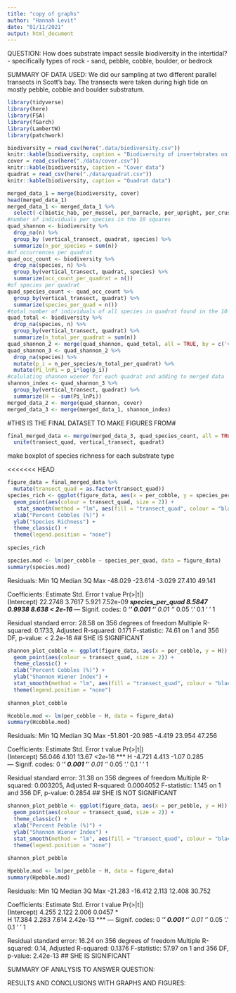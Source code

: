```yaml
---
title: "copy of graphs"
author: "Hannah Levit"
date: "01/11/2021"
output: html_document
---
```


QUESTION: How does substrate impact sessile biodiversity in the intertidal? - specifically types of rock - sand, pebble, cobble, boulder, or bedrock

SUMMARY OF DATA USED: We did our sampling at two different parallel transects in Scott's bay. The transects were taken during high tide on mostly pebble, cobble and boulder substratum. 

```r
library(tidyverse)
library(here)
library(FSA) 
library(fGarch)
library(LambertW)
library(patchwork)
```

```r
biodiversity = read_csv(here(".data/biodiversity.csv"))
knitr::kable(biodiversity, caption = "Biodiversity of invertebrates on various substrates")
cover = read_csv(here("./data/cover.csv"))
knitr::kable(biodiversity, caption = "Cover data")
quadrat = read_csv(here("./data/quadrat.csv"))
knitr::kable(biodiversity, caption = "Quadrat data")
```

```r
merged_data_1 = merge(biodiversity, cover)
head(merged_data_1)
merged_data_1 <- merged_data_1 %>%
  select(-c(biotic_hab, per_mussel, per_barnacle, per_upright, per_crust, num_snail, num_crab))
#number of individuals per species in the 10 squares
quad_shannon <- biodiversity %>%
  drop_na(n) %>%
  group_by (vertical_transect, quadrat, species) %>%
  summarize(n_per_species = sum(n))
#of occurrences per quadrat
quad_occ_count <- biodiversity %>%
  drop_na(species, n) %>%
  group_by(vertical_transect, quadrat, species) %>%
  summarize(occ_count_per_quadrat = n())
#of species per quadrat
quad_species_count <- quad_occ_count %>%
  group_by(vertical_transect, quadrat) %>% 
  summarize(species_per_quad = n())
#total number of individuals of all species in quadrat found in the 10 squares
quad_total <- biodiversity %>%
  drop_na(species, n) %>%
  group_by(vertical_transect, quadrat) %>%
  summarize(n_total_per_quadrat = sum(n))
quad_shannon_2 <- merge(quad_shannon, quad_total, all = TRUE, by = c('vertical_transect', 'quadrat'))
quad_shannon_3 <- quad_shannon_2 %>%
  drop_na(species) %>%
  mutate(p_i = n_per_species/n_total_per_quadrat) %>%
  mutate(Pi_lnPi = p_i*log(p_i))
#calulating shannon wiener for each quadrat and adding to merged data
shannon_index <- quad_shannon_3 %>%
  group_by(vertical_transect, quadrat) %>%
  summarize(H = -sum(Pi_lnPi))
merged_data_2 <- merge(quad_shannon, cover)
merged_data_3 <- merge(merged_data_1, shannon_index)
```

#THIS IS THE FINAL DATASET TO MAKE FIGURES FROM#
```r
final_merged_data <- merge(merged_data_3, quad_species_count, all = TRUE, by = c('vertical_transect', 'quadrat')) %>%
  unite(transect_quad, vertical_transect, quadrat)
```

make boxplot of species richness for each substrate type

<<<<<<< HEAD
```r
figure_data = final_merged_data %>%
  mutate(transect_quad = as.factor(transect_quad))
species_rich <- ggplot(figure_data, aes(x = per_cobble, y = species_per_quad, fill = transect_quad)) +
  geom_point(aes(colour = transect_quad, size = 2)) +
   stat_smooth(method = "lm", aes(fill = "transect_quad", colour = "black")) +
  xlab("Percent Cobbles (%)") +
  ylab("Species Richness") +
  theme_classic() +
  theme(legend.position = "none")
  
species_rich

species.mod <- lm(per_cobble ~ species_per_quad, data = figure_data)
summary(species.mod)

```
Residuals:
    Min      1Q  Median      3Q     Max 
-48.029 -23.614  -3.029  27.410  49.141 

Coefficients:
                 Estimate Std. Error t value Pr(>|t|)    
(Intercept)       22.2748     3.7617   5.921 7.52e-09 ***
species_per_quad   8.5847     0.9938   8.638  < 2e-16 ***
---
Signif. codes:  0 ‘***’ 0.001 ‘**’ 0.01 ‘*’ 0.05 ‘.’ 0.1 ‘ ’ 1

Residual standard error: 28.58 on 356 degrees of freedom
Multiple R-squared:  0.1733,	Adjusted R-squared:  0.171 
F-statistic: 74.61 on 1 and 356 DF,  p-value: < 2.2e-16
## SHE IS SIGNIFICANT


```r
shannon_plot_cobble <- ggplot(figure_data, aes(x = per_cobble, y = H)) +
  geom_point(aes(colour = transect_quad, size = 2)) +
  theme_classic() +
  xlab("Percent Cobbles (%)") +
  ylab("Shannon Wiener Index") +
  stat_smooth(method = "lm", aes(fill = "transect_quad", colour = "black")) +
  theme(legend.position = "none")
  
shannon_plot_cobble

Hcobble.mod <- lm(per_cobble ~ H, data = figure_data)
summary(Hcobble.mod)
```
Residuals:
    Min      1Q  Median      3Q     Max 
-51.801 -20.985  -4.419  23.954  47.256 

Coefficients:
            Estimate Std. Error t value Pr(>|t|)    
(Intercept)   56.046      4.101   13.67   <2e-16 ***
H             -4.721      4.413   -1.07    0.285    
---
Signif. codes:  0 ‘***’ 0.001 ‘**’ 0.01 ‘*’ 0.05 ‘.’ 0.1 ‘ ’ 1

Residual standard error: 31.38 on 356 degrees of freedom
Multiple R-squared:  0.003205,	Adjusted R-squared:  0.0004052 
F-statistic: 1.145 on 1 and 356 DF,  p-value: 0.2854
## SHE IS NOT SIGNIFICANT

```r
shannon_plot_pebble <- ggplot(figure_data, aes(x = per_pebble, y = H)) +
  geom_point(aes(colour = transect_quad, size = 2)) +
  theme_classic() +
  xlab("Percent Pebble (%)") +
  ylab("Shannon Wiener Index") +
  stat_smooth(method = "lm", aes(fill = "transect_quad", colour = "black")) +
  theme(legend.position = "none")
  
shannon_plot_pebble

Hpebble.mod <- lm(per_pebble ~ H, data = figure_data)
summary(Hpebble.mod)

```
Residuals:
    Min      1Q  Median      3Q     Max 
-21.283 -16.412   2.113  12.408  30.752 

Coefficients:
            Estimate Std. Error t value Pr(>|t|)    
(Intercept)    4.255      2.122   2.006   0.0457 *  
H             17.384      2.283   7.614 2.42e-13 ***
---
Signif. codes:  0 ‘***’ 0.001 ‘**’ 0.01 ‘*’ 0.05 ‘.’ 0.1 ‘ ’ 1

Residual standard error: 16.24 on 356 degrees of freedom
Multiple R-squared:   0.14,	Adjusted R-squared:  0.1376 
F-statistic: 57.97 on 1 and 356 DF,  p-value: 2.42e-13
## SHE IS SIGNIFICANT


SUMMARY OF ANALYSIS TO ANSWER QUESTION:

RESULTS AND CONCLUSIONS WITH GRAPHS AND FIGURES: